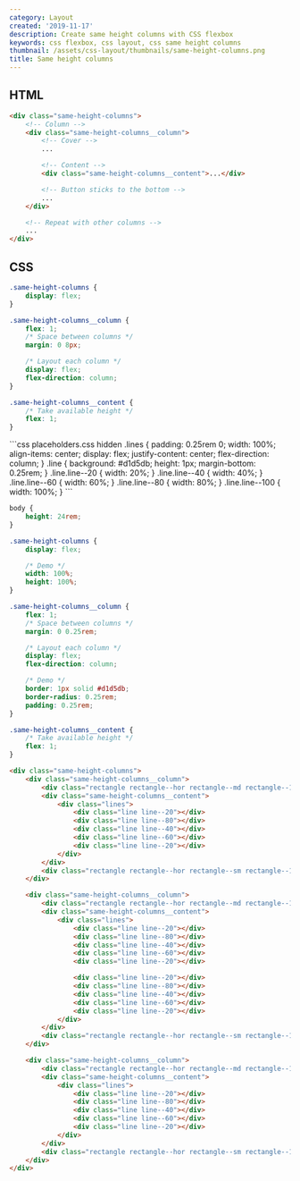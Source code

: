 ```yaml
---
category: Layout
created: '2019-11-17'
description: Create same height columns with CSS flexbox
keywords: css flexbox, css layout, css same height columns
thumbnail: /assets/css-layout/thumbnails/same-height-columns.png
title: Same height columns
---
```


## HTML

```html
<div class="same-height-columns">
    <!-- Column -->
    <div class="same-height-columns__column">
        <!-- Cover -->
        ...

        <!-- Content -->
        <div class="same-height-columns__content">...</div>

        <!-- Button sticks to the bottom -->
        ...
    </div>

    <!-- Repeat with other columns -->
    ...
</div>
```

## CSS

```css
.same-height-columns {
    display: flex;
}

.same-height-columns__column {
    flex: 1;
    /* Space between columns */
    margin: 0 8px;

    /* Layout each column */
    display: flex;
    flex-direction: column;
}

.same-height-columns__content {
    /* Take available height */
    flex: 1;
}
```

<Playground>
```css placeholders.css hidden
.lines {
    padding: 0.25rem 0;
    width: 100%;
    align-items: center;
    display: flex;
    justify-content: center;
    flex-direction: column;
}
.line {
    background: #d1d5db;
    height: 1px;
    margin-bottom: 0.25rem;
}
.line.line--20 {
    width: 20%;
}
.line.line--40 {
    width: 40%;
}
.line.line--60 {
    width: 60%;
}
.line.line--80 {
    width: 80%;
}
.line.line--100 {
    width: 100%;
}
```

```css styles.css hidden
body {
    height: 24rem;
}

.same-height-columns {
    display: flex;

    /* Demo */
    width: 100%;
    height: 100%;
}

.same-height-columns__column {
    flex: 1;
    /* Space between columns */
    margin: 0 0.25rem;

    /* Layout each column */
    display: flex;
    flex-direction: column;

    /* Demo */
    border: 1px solid #d1d5db;
    border-radius: 0.25rem;
    padding: 0.25rem;
}

.same-height-columns__content {
    /* Take available height */
    flex: 1;
}
```

```html index.html hidden
<div class="same-height-columns">
    <div class="same-height-columns__column">
        <div class="rectangle rectangle--hor rectangle--md rectangle--100"></div>
        <div class="same-height-columns__content">
            <div class="lines">
                <div class="line line--20"></div>
                <div class="line line--80"></div>
                <div class="line line--40"></div>
                <div class="line line--60"></div>
                <div class="line line--20"></div>
            </div>
        </div>
        <div class="rectangle rectangle--hor rectangle--sm rectangle--100"></div>
    </div>

    <div class="same-height-columns__column">
        <div class="rectangle rectangle--hor rectangle--md rectangle--100"></div>
        <div class="same-height-columns__content">
            <div class="lines">
                <div class="line line--20"></div>
                <div class="line line--80"></div>
                <div class="line line--40"></div>
                <div class="line line--60"></div>
                <div class="line line--20"></div>

                <div class="line line--20"></div>
                <div class="line line--80"></div>
                <div class="line line--40"></div>
                <div class="line line--60"></div>
                <div class="line line--20"></div>
            </div>
        </div>
        <div class="rectangle rectangle--hor rectangle--sm rectangle--100"></div>
    </div>

    <div class="same-height-columns__column">
        <div class="rectangle rectangle--hor rectangle--md rectangle--100"></div>
        <div class="same-height-columns__content">
            <div class="lines">
                <div class="line line--20"></div>
                <div class="line line--80"></div>
                <div class="line line--40"></div>
                <div class="line line--60"></div>
                <div class="line line--20"></div>
            </div>
        </div>
        <div class="rectangle rectangle--hor rectangle--sm rectangle--100"></div>
    </div>
</div>
```
</Playground>
